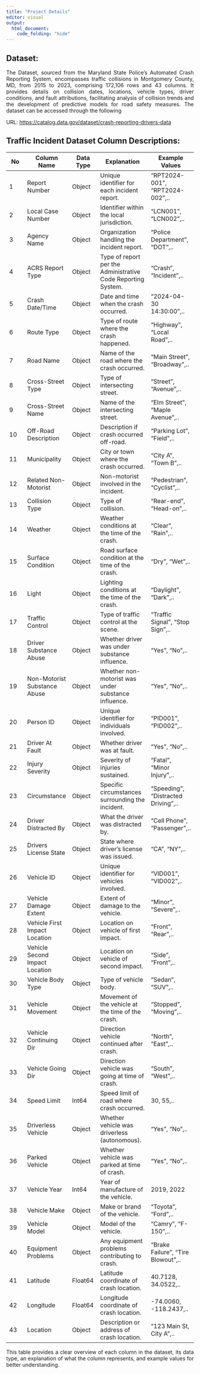 ```yaml
---
title: "Project Details"
editor: visual
output:
  html_document:
    code_folding: "hide"
---
```


## Dataset:

::: {style="text-align:justify"}
The Dataset, sourced from the Maryland State Police's Automated Crash Reporting System, encompasses traffic collisions in Montgomery County, MD, from 2015 to 2023, comprising 172,106 rows and 43 columns. It provides details on collision dates, locations, vehicle types, driver conditions, and fault attributions, facilitating analysis of collision trends and the development of predictive models for road safety measures. The dataset can be accessed through the following

URL: <https://catalog.data.gov/dataset/crash-reporting-drivers-data>
:::

## Traffic Incident Dataset Column Descriptions:

| No  | Column Name                    | Data Type | Explanation                                                  | Example Values                      |
|------------|------------|------------|------------------------|------------|
| 1   | Report Number                  | Object    | Unique identifier for each incident report.                  | "RPT2024-001", "RPT2024-002",..     |
| 2   | Local Case Number              | Object    | Identifier within the local jurisdiction.                    | "LCN001", "LCN002",..               |
| 3   | Agency Name                    | Object    | Organization handling the incident report.                   | "Police Department", "DOT",..       |
| 4   | ACRS Report Type               | Object    | Type of report per the Administrative Code Reporting System. | "Crash", "Incident",..              |
| 5   | Crash Date/Time                | Object    | Date and time when the crash occurred.                       | "2024-04-30 14:30:00",..            |
| 6   | Route Type                     | Object    | Type of route where the crash happened.                      | "Highway", "Local Road",..          |
| 7   | Road Name                      | Object    | Name of the road where the crash occurred.                   | "Main Street", "Broadway",..        |
| 8   | Cross-Street Type              | Object    | Type of intersecting street.                                 | "Street", "Avenue",..               |
| 9   | Cross-Street Name              | Object    | Name of the intersecting street.                             | "Elm Street", "Maple Avenue",..     |
| 10  | Off-Road Description           | Object    | Description if crash occurred off-road.                      | "Parking Lot", "Field",..           |
| 11  | Municipality                   | Object    | City or town where the crash occurred.                       | "City A", "Town B",..               |
| 12  | Related Non-Motorist           | Object    | Non-motorist involved in the incident.                       | "Pedestrian", "Cyclist",..          |
| 13  | Collision Type                 | Object    | Type of collision.                                           | "Rear-end", "Head-on",..            |
| 14  | Weather                        | Object    | Weather conditions at the time of the crash.                 | "Clear", "Rain",..                  |
| 15  | Surface Condition              | Object    | Road surface condition at the time of the crash.             | "Dry", "Wet",..                     |
| 16  | Light                          | Object    | Lighting conditions at the time of the crash.                | "Daylight", "Dark",..               |
| 17  | Traffic Control                | Object    | Type of traffic control at the scene.                        | "Traffic Signal", "Stop Sign",..    |
| 18  | Driver Substance Abuse         | Object    | Whether driver was under substance influence.                | "Yes", "No",..                      |
| 19  | Non-Motorist Substance Abuse   | Object    | Whether non-motorist was under substance influence.          | "Yes", "No",..                      |
| 20  | Person ID                      | Object    | Unique identifier for individuals involved.                  | "PID001", "PID002",..               |
| 21  | Driver At Fault                | Object    | Whether driver was at fault.                                 | "Yes", "No",..                      |
| 22  | Injury Severity                | Object    | Severity of injuries sustained.                              | "Fatal", "Minor Injury",..          |
| 23  | Circumstance                   | Object    | Specific circumstances surrounding the incident.             | "Speeding", "Distracted Driving",.. |
| 24  | Driver Distracted By           | Object    | What the driver was distracted by.                           | "Cell Phone", "Passenger",..        |
| 25  | Drivers License State          | Object    | State where driver's license was issued.                     | "CA", "NY",..                       |
| 26  | Vehicle ID                     | Object    | Unique identifier for vehicles involved.                     | "VID001", "VID002",..               |
| 27  | Vehicle Damage Extent          | Object    | Extent of damage to the vehicle.                             | "Minor", "Severe",..                |
| 28  | Vehicle First Impact Location  | Object    | Location on vehicle of first impact.                         | "Front", "Rear",..                  |
| 29  | Vehicle Second Impact Location | Object    | Location on vehicle of second impact.                        | "Side", "Front",..                  |
| 30  | Vehicle Body Type              | Object    | Type of vehicle body.                                        | "Sedan", "SUV",..                   |
| 31  | Vehicle Movement               | Object    | Movement of the vehicle at the time of the crash.            | "Stopped", "Moving",..              |
| 32  | Vehicle Continuing Dir         | Object    | Direction vehicle continued after crash.                     | "North", "East",..                  |
| 33  | Vehicle Going Dir              | Object    | Direction vehicle was going at time of crash.                | "South", "West",..                  |
| 34  | Speed Limit                    | Int64     | Speed limit of road where crash occurred.                    | 30, 55,..                           |
| 35  | Driverless Vehicle             | Object    | Whether vehicle was driverless (autonomous).                 | "Yes", "No",..                      |
| 36  | Parked Vehicle                 | Object    | Whether vehicle was parked at time of crash.                 | "Yes", "No",..                      |
| 37  | Vehicle Year                   | Int64     | Year of manufacture of the vehicle.                          | 2019, 2022                          |
| 38  | Vehicle Make                   | Object    | Make or brand of the vehicle.                                | "Toyota", "Ford",..                 |
| 39  | Vehicle Model                  | Object    | Model of the vehicle.                                        | "Camry", "F-150",..                 |
| 40  | Equipment Problems             | Object    | Any equipment problems contributing to crash.                | "Brake Failure", "Tire Blowout",..  |
| 41  | Latitude                       | Float64   | Latitude coordinate of crash location.                       | 40.7128, 34.0522,..                 |
| 42  | Longitude                      | Float64   | Longitude coordinate of crash location.                      | -74.0060, -118.2437,..              |
| 43  | Location                       | Object    | Description or address of crash location.                    | "123 Main St, City A",..            |

::: {style="text-align:justify"}
This table provides a clear overview of each column in the dataset, its data type, an explanation of what the column represents, and example values for better understanding.
:::
